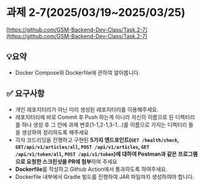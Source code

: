# 과제 2-7(2025/03/19~2025/03/25)

[https://github.com/GSM-Backend-Dev-Class/Task.2-7](https://github.com/GSM-Backend-Dev-Class/Task.2-7)

## 💡요약

- Docker Compose와 Dockerfile에 관하여 알아봅니다.

## ✅ 요구사항

- 개인 레포지터리가 아닌 미리 생성된 레포지터리를 이용해주세요.
- 레포지터리에 바로 Commit 후 Push 하는게 아니라 자신의 이름으로 된 디렉터리를 하나 생성 후 그 안에 과제 번호(1-1,2-1,3-1…)를 이름으로 가지는 디렉터리 들을 생성하여 정리하도록 해주세요
- 각자 코드리딩을 진행하고 구현된 **5가지 엔드포인트(`GET /health/check`, `GET/api/v1/articles/all`, `POST /api/v1/articles`, `GET /api/v1/token/all`, `POST /api/v1/token`)에 대하여 Postman과 같은 프로그램으로 요청한 스크린샷을 PR에 첨부**하여 주세요
- **Dockerfile**를 작성하고 Github Action에서 통과하도록 하여주세요.
- Dockerfile 내부에서 Gradle 빌드를 진행하여 JAR 파일까지 생성하여야 합니다.